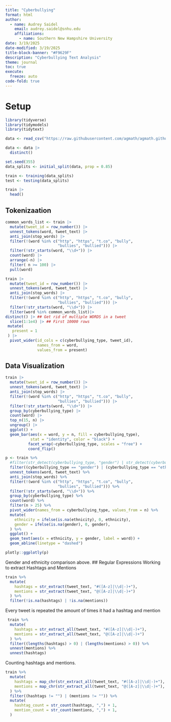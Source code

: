 ```yaml
---
title: "Cyberbullying"
format: html
author: 
  - name: Audrey Saidel
    email: audrey.saidel@snhu.edu
    affiliations: 
      - name: Southern New Hampshire University
date: 3/19/2025
date-modified: 3/19/2025
title-block-banner: "#F9629F"
description: "Cyberbullying Text Analysis"
theme: journal
toc: true
execute:
  freeze: auto
code-fold: true
---
```

# Setup
```r
library(tidyverse)
library(tidymodels)
library(tidytext)

data <- read_csv("https://raw.githubusercontent.com/agmath/agmath.github.io/refs/heads/master/data/classification/cyberbullying_tweets.csv")

data <- data |>
  distinct() 

set.seed(355)
data_splits <- initial_split(data, prop = 0.85)

train <- training(data_splits)
test <- testing(data_splits)
```


```r
train |>
  head()
```

## Tokenizaation
```r
common_words_list <- train |>
  mutate(tweet_id = row_number()) |>
  unnest_tokens(word, tweet_text) |>
  anti_join(stop_words) |>
  filter(!(word %in% c("http", "https", "t.co", "bully", 
                       "bullies", "bullied"))) |>
  filter(!str_starts(word, "\\d+")) |>
  count(word) |>
  arrange(-n) |>
  filter( n >= 100) |>
  pull(word)

train |>
  mutate(tweet_id = row_number()) |>
  unnest_tokens(word, tweet_text) |>
  anti_join(stop_words) |>
  filter(!(word %in% c("http", "https", "t.co", "bully", 
                       "bullies", "bullied"))) |>
  filter(!str_starts(word, "\\d+")) |>
  filter(word %in% common_words_list)|>
distinct() |> ## Get rid of multiple WORDS in a tweet
  slice(1:1e4) |> ## First 10000 rows
 mutate(
   present = 1
 ) |>
  pivot_wider(id_cols = c(cyberbullying_type, tweet_id),
              names_from = word, 
              values_from = present)

```
## Data Visualization

```r
train |>
  mutate(tweet_id = row_number()) |>
  unnest_tokens(word, tweet_text) |>
  anti_join(stop_words) |>
  filter(!(word %in% c("http", "https", "t.co", "bully", 
                       "bullies", "bullied"))) |>
  filter(!str_starts(word, "\\d+")) |>
  group_by(cyberbullying_type) |>
  count(word) |>
  top_n(15, n) |>
  ungroup() |>
  ggplot() +
  geom_bar(aes(x = word, y = n, fill = cyberbullying_type),
           stat = "identity", color = "black") +
          facet_wrap(~cyberbullying_type, scales = "free") + 
          coord_flip()

```
```r
p <- train %>%
  #filter(str_detect(cyberbullying_type, "gender") | str_detect(cyberbullying_type, "ethnicity"))
  filter((cyberbullying_type == "gender") | (cyberbullying_type == "ethnicity")) %>%
  unnest_tokens(word, tweet_text) %>%
  anti_join(stop_words) %>%
  filter(!(word %in% c("http", "https", "t.co", "bully",
                       "bullies", "bullied"))) %>%
  filter(!str_starts(word, "\\d+")) %>%
  group_by(cyberbullying_type) %>%
  count(word) %>%
  filter(n > 25) %>%
  pivot_wider(names_from = cyberbullying_type, values_from = n) %>% 
  mutate(
    ethnicity = ifelse(is.na(ethnicity), 0, ethnicity),
    gender = ifelse(is.na(gender), 0, gender),
  ) %>%
  ggplot() + 
  geom_text(aes(x = ethnicity, y = gender, label = word)) + 
  geom_abline(linetype = "dashed")

plotly::ggplotly(p)  
```
Gender and ethnicity comparison above.
## Regular Expressions
Working to extract Hashtags and Mentions
```r
train %>%
  mutate(
    hashtags = str_extract(tweet_text, "#([A-z]|\\d|-)+"),
    mentions = str_extract(tweet_text, "@([A-z]|\\d|-)+")
  ) %>%
  filter(!is.na(hashtags) | !is.na(mentions))
```
Every tweet is repeated the amount of times it had a hashtag and mention
```r
 train %>%
  mutate(
    hashtags = str_extract_all(tweet_text, "#([A-z]|\\d|-)+"),
    mentions = str_extract_all(tweet_text, "@([A-z]|\\d|-)+")
  ) %>%
  filter((lengths(hashtags) > 0) | (lengths(mentions) > 0)) %>%
  unnest(mentions) %>%
  unnest(hashtags)
```
Counting hashtags and mentions.

```r
train %>%
  mutate(
    hashtags = map_chr(str_extract_all(tweet_text, "#([A-z]|\\d|-)+"), ~ paste(.x, collapse = ", ")),
    mentions = map_chr(str_extract_all(tweet_text, "@([A-z]|\\d|-)+"), ~ paste(.x, collapse = ", "))
  ) %>%
  filter((hashtags != "") | (mentions != "")) %>%
  mutate(
    hashtag_count = str_count(hashtags, ",") + 1,
    mention_count = str_count(mentions, ",") + 1,
  )
```

